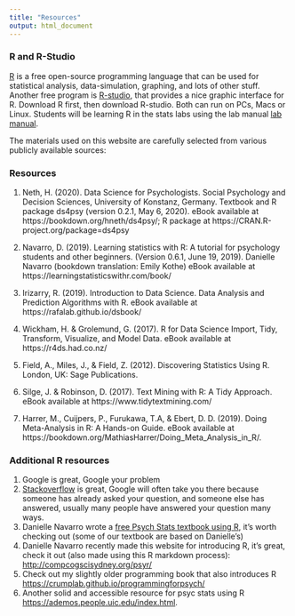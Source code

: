 ```yaml
---
title: "Resources"
output: html_document
---
```


### R and R-Studio

[R](http://www.r-project.org) is a free open-source programming language that can be used for statistical analysis, data-simulation, graphing, and lots of other stuff. Another free program is [R-studio](http://www.rstudio.com), that provides a nice graphic interface for R. Download R first, then download R-studio. Both can run on PCs, Macs or Linux. Students will be learning R in the stats labs using the lab manual [lab manual](https://crumplab.github.io/statisticsLab/).

The materials used on this website are carefully selected from various publicly available sources:

### Resources


1.	Neth, H. (2020).  Data Science for Psychologists.  Social Psychology and Decision Sciences, University of Konstanz, Germany.  Textbook and R package ds4psy (version 0.2.1, May 6, 2020).  eBook available at https://bookdown.org/hneth/ds4psy/;  R package at https://CRAN.R-project.org/package=ds4psy

2.	Navarro, D. (2019). Learning statistics with R: A tutorial for psychology students and other beginners. (Version 0.6.1, June 19, 2019). Danielle Navarro (bookdown translation: Emily Kothe) eBook available at https://learningstatisticswithr.com/book/

3.	Irizarry, R. (2019). Introduction to Data Science. Data Analysis and Prediction Algorithms with R. eBook available at https://rafalab.github.io/dsbook/

4.	Wickham, H. & Grolemund, G. (2017). R for Data Science Import, Tidy, Transform, Visualize, and Model Data. eBook available at https://r4ds.had.co.nz/ 

5.	Field, A., Miles, J., & Field, Z. (2012). Discovering Statistics Using R. London, UK: Sage Publications. 

6.	Silge, J. & Robinson, D. (2017). Text Mining with R: A Tidy Approach. eBook available at https://www.tidytextmining.com/

7.	Harrer, M., Cuijpers, P., Furukawa, T.A, & Ebert, D. D. (2019). Doing Meta-Analysis in R: A Hands-on Guide. eBook available at https://bookdown.org/MathiasHarrer/Doing_Meta_Analysis_in_R/. 

### Additional R resources

1. Google is great, Google your problem
2. [Stackoverflow](https://stackoverflow.com) is great, Google will often take you there because someone has already asked your question, and someone else has answered, usually many people have answered your question many ways.
3. Danielle Navarro wrote a [free Psych Stats textbook using R](https://compcogscisydney.org/learning-statistics-with-r/), it's worth checking out (some of our textbook are based on Danielle's)
4. Danielle Navarro recently made this website for introducing R, it's great, check it out (also made using this R markdown process): [http://compcogscisydney.org/psyr/](http://compcogscisydney.org/psyr/)
5. Check out my slightly older programming book that also introduces R [https://crumplab.github.io/programmingforpsych/](https://crumplab.github.io/programmingforpsych/)
6. Another solid and accessible resource for psyc stats using R [https://ademos.people.uic.edu/index.html](https://ademos.people.uic.edu/index.html).


